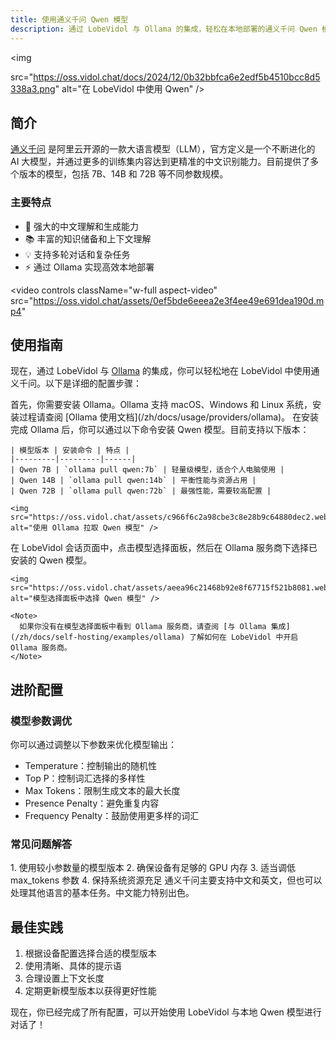 ```yaml
---
title: 使用通义千问 Qwen 模型
description: 通过 LobeVidol 与 Ollama 的集成，轻松在本地部署的通义千问 Qwen 模型中进行对话。学习如何安装和选择 Qwen 模型。
---
```


<img

  src="https://oss.vidol.chat/docs/2024/12/0b32bbfca6e2edf5b4510bcc8d5338a3.png"
  alt="在 LobeVidol 中使用 Qwen"
/>

## 简介

[通义千问](https://github.com/QwenLM/Qwen1.5) 是阿里云开源的一款大语言模型（LLM），官方定义是一个不断进化的 AI 大模型，并通过更多的训练集内容达到更精准的中文识别能力。目前提供了多个版本的模型，包括 7B、14B 和 72B 等不同参数规模。

### 主要特点

- 🚀 强大的中文理解和生成能力
- 📚 丰富的知识储备和上下文理解
- 💡 支持多轮对话和复杂任务
- ⚡ 通过 Ollama 实现高效本地部署

<video 
  controls
  className="w-full aspect-video"
  src="https://oss.vidol.chat/assets/0ef5bde6eeea2e3f4ee49e691dea190d.mp4"
></video>

## 使用指南

现在，通过 LobeVidol 与 [Ollama](https://ollama.com/) 的集成，你可以轻松地在 LobeVidol 中使用通义千问。以下是详细的配置步骤：

<Steps>
  <Step title="本地安装 Ollama">
    首先，你需要安装 Ollama。Ollama 支持 macOS、Windows 和 Linux 系统，安装过程请查阅 [Ollama 使用文档](/zh/docs/usage/providers/ollama)。
  </Step>

  <Step title="用 Ollama 拉取 Qwen 模型到本地">
    在安装完成 Ollama 后，你可以通过以下命令安装 Qwen 模型。目前支持以下版本：

    | 模型版本 | 安装命令 | 特点 |
    |---------|---------|------|
    | Qwen 7B | `ollama pull qwen:7b` | 轻量级模型，适合个人电脑使用 |
    | Qwen 14B | `ollama pull qwen:14b` | 平衡性能与资源占用 |
    | Qwen 72B | `ollama pull qwen:72b` | 最强性能，需要较高配置 |

    <img src="https://oss.vidol.chat/assets/c966f6c2a98cbe3c8e28b9c64880dec2.webp" alt="使用 Ollama 拉取 Qwen 模型" />
  </Step>

  <Step title="选择 Qwen 模型">
    在 LobeVidol 会话页面中，点击模型选择面板，然后在 Ollama 服务商下选择已安装的 Qwen 模型。

    <img src="https://oss.vidol.chat/assets/aeea96c21468b92e8f67715f521b8081.webp" alt="模型选择面板中选择 Qwen 模型" />

    <Note>
      如果你没有在模型选择面板中看到 Ollama 服务商，请查阅 [与 Ollama 集成](/zh/docs/self-hosting/examples/ollama) 了解如何在 LobeVidol 中开启 Ollama 服务商。
    </Note>
  </Step>
</Steps>

## 进阶配置

### 模型参数调优

你可以通过调整以下参数来优化模型输出：

- Temperature：控制输出的随机性
- Top P：控制词汇选择的多样性
- Max Tokens：限制生成文本的最大长度
- Presence Penalty：避免重复内容
- Frequency Penalty：鼓励使用更多样的词汇

### 常见问题解答

<Accordion title="如何提升模型运行速度？">
  1. 使用较小参数量的模型版本
  2. 确保设备有足够的 GPU 内存
  3. 适当调低 max_tokens 参数
  4. 保持系统资源充足
</Accordion>

<Accordion title="模型支持哪些语言？">
  通义千问主要支持中文和英文，但也可以处理其他语言的基本任务。中文能力特别出色。
</Accordion>

## 最佳实践

1. 根据设备配置选择合适的模型版本
2. 使用清晰、具体的提示语
3. 合理设置上下文长度
4. 定期更新模型版本以获得更好性能

现在，你已经完成了所有配置，可以开始使用 LobeVidol 与本地 Qwen 模型进行对话了！

